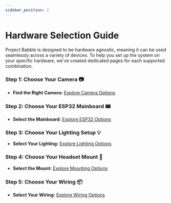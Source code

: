 ```yaml
---
sidebar_position: 2
---
```


# Hardware Selection Guide

Project Babble is designed to be hardware agnostic, meaning it can be used seamlessly across a variety of devices. To help you set up the system on your specific hardware, we've created dedicated pages for each supported combination.

### Step 1: Choose Your Camera 📷
- **Find the Right Camera:** [Explore Camera Options](./hardware/components/Cameras)

### Step 2: Choose Your ESP32 Mainboard 📟
- **Select the Mainboard:** [Explore ESP32 Options](./hardware/components/ESP32s)

### Step 3: Choose Your Lighting Setup 💡
- **Select Your Lighting:** [Explore Lighting Options](./hardware/components/Lighting)

### Step 4: Choose Your Headset Mount 🥽
- **Select the Mount:** [Explore Mounting Options](./hardware/components/mounts)

### Step 5: Choose Your Wiring 📦
- **Select Your Wiring:** [Explore Wiring Options](./hardware/components/Wiring)
